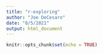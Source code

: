 ```yaml
---
title: "r-exploring"
author: "Joe DeCesaro"
date: "8/5/2021"
output: html_document
---
```


```r
knitr::opts_chunk$set(echo = TRUE)
```


